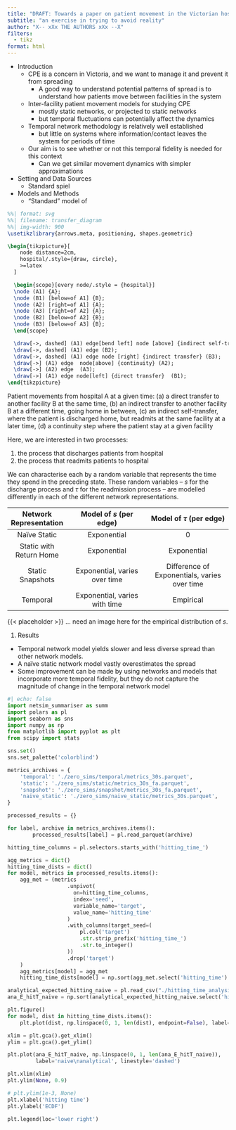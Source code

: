 ```yaml
---
title: "DRAFT: Towards a paper on patient movement in the Victorian hospital system"
subtitle: "an exercise in trying to avoid reality"
author: "X-- xXx THE AUTHORS xXx --X"
filters:
  - tikz 
format: html
---
```


- Introduction
  - CPE is a concern in Victoria, and we want to manage it and prevent it from spreading
    - A good way to understand potential patterns of spread is to understand how patients move between facilities in the system
  - Inter-facility patient movement models for studying CPE
    - mostly static networks, or projected to static networks
    - but temporal fluctuations can potentially affect the dynamics
  - Temporal network methodology is relatively well established
    - but little on systems where information/contact leaves the system for periods of time
  - Our aim is to see whether or not this temporal fidelity is needed for this context
    - Can we get similar movement dynamics with simpler approximations
- Setting and Data Sources
  - Standard spiel
- Models and Methods
  - "Standard" model of  


:::{#fig-mineandonlymine}
```.tikz
%%| format: svg
%%| filename: transfer_diagram
%%| img-width: 900
\usetikzlibrary{arrows.meta, positioning, shapes.geometric}

\begin{tikzpicture}[
    node distance=2cm, 
    hospital/.style={draw, circle},
    >=latex
  ]

  \begin{scope}[every node/.style = {hospital}]
  \node (A1) {A};
  \node (B1) [below=of A1] {B};
  \node (A2) [right=of A1] {A};
  \node (A3) [right=of A2] {A};
  \node (B2) [below=of A2] {B};
  \node (B3) [below=of A3] {B};
  \end{scope}

  \draw[->, dashed] (A1) edge[bend left] node [above] {indirect self-transfer} (A3);
  \draw[->, dashed] (A1) edge (B2);
  \draw[->, dashed] (A1) edge node [right] {indirect transfer} (B3);
  \draw[->] (A1) edge  node[above] {continuity} (A2);
  \draw[->] (A2) edge  (A3);
  \draw[->] (A1) edge node[left] {direct transfer}  (B1);
\end{tikzpicture}
```

Patient movements from hospital A at a given time: (a) a direct transfer to another facility B at the same time, (b) an indirect transfer to another facility B at a different time, going home in between, (c) an indirect self-transfer, where the patient is discharged home, but readmits at the same facility at a later time, (d) a continuity step where the patient stay at a given facility
:::

Here, we are interested in two processes:

1. the process that discharges patients from hospital
2. the process that readmits patients to hospital

We can characterise each by a random variable that represents the time they spend in the preceding state.
These random variables -- $s$ for the discharge process and $\tau$ for the readmission process -- are modelled differently in each of the different network representations.

| Network Representation | Model of $s$ (per edge) | Model of $\tau$ (per edge) |
|:------:|:------------------:|:------------------:|
| Naïve Static | Exponential | 0 |
| Static with Return Home | Exponential | Exponential |
| Static Snapshots | Exponential, varies over time | Difference of Exponentials, varies over time |
| Temporal | Exponential, varies with time | Empirical |

{{< placeholder >}}
... need an image here for the empirical distribution of $s$.


1. Results
  - Temporal network model yields slower and less diverse spread than other network models.
  - A naïve static network model vastly overestimates the spread 
  - Some improvement can be made by using networks and models that incorporate more temporal fidelity, but they do not capture the magnitude of change in the temporal network model

```python
#| echo: false
import netsim_summariser as summ
import polars as pl
import seaborn as sns
import numpy as np
from matplotlib import pyplot as plt
from scipy import stats

sns.set()
sns.set_palette('colorblind')
```

```python
metrics_archives = {
    'temporal': './zero_sims/temporal/metrics_30s.parquet',
    'static': './zero_sims/static/metrics_30s_fa.parquet',
    'snapshot': './zero_sims/snapshot/metrics_30s_fa.parquet',
    'naive_static': './zero_sims/naive_static/metrics_30s.parquet',
}

processed_results = {}

for label, archive in metrics_archives.items():
        processed_results[label] = pl.read_parquet(archive)

hitting_time_columns = pl.selectors.starts_with('hitting_time_')

agg_metrics = dict()
hitting_time_dists = dict()
for model, metrics in processed_results.items():
    agg_met = (metrics
                   .unpivot(
                     on=hitting_time_columns, 
                     index='seed', 
                     variable_name='target', 
                     value_name='hitting_time'
                   )
                   .with_columns(target_seed=(
                       pl.col('target')
                       .str.strip_prefix('hitting_time_')
                       .str.to_integer()
                   ))
                   .drop('target')
    )
    agg_metrics[model] = agg_met
    hitting_time_dists[model] = np.sort(agg_met.select('hitting_time').to_series().to_numpy())

analytical_expected_hitting_naive = pl.read_csv("./hitting_time_analysis/numer_hitting_time_30indv_chains.csv")
ana_E_hitT_naive = np.sort(analytical_expected_hitting_naive.select('hitting_time').to_series().to_numpy().flatten())

plt.figure()
for model, dist in hitting_time_dists.items():
    plt.plot(dist, np.linspace(0, 1, len(dist), endpoint=False), label=model)

xlim = plt.gca().get_xlim()
ylim = plt.gca().get_ylim()

plt.plot(ana_E_hitT_naive, np.linspace(0, 1, len(ana_E_hitT_naive)), 
         label='naive\nanalytical', linestyle='dashed')

plt.xlim(xlim)
plt.ylim(None, 0.9)

# plt.ylim(1e-3, None)
plt.xlabel('hitting time')
plt.ylabel('ECDF')

plt.legend(loc='lower right')
```
